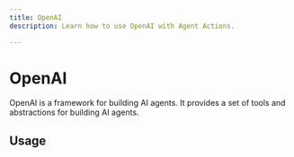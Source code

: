 ```yaml
---
title: OpenAI
description: Learn how to use OpenAI with Agent Actions.

---
```


# OpenAI

OpenAI is a framework for building AI agents. It provides a set of tools and abstractions for building AI agents.

## Usage
